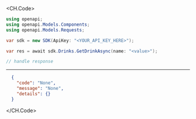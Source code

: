 
<CH.Code>
```csharp GetDrink.cs
using openapi;
using openapi.Models.Components;
using openapi.Models.Requests;

var sdk = new SDK(ApiKey: "<YOUR_API_KEY_HERE>");

var res = await sdk.Drinks.GetDrinkAsync(name: "<value>");

// handle response
```
---

```json Example Response
  {
    "code": "None",
    "message": "None",
    "details": {}
  }
```
</CH.Code>
